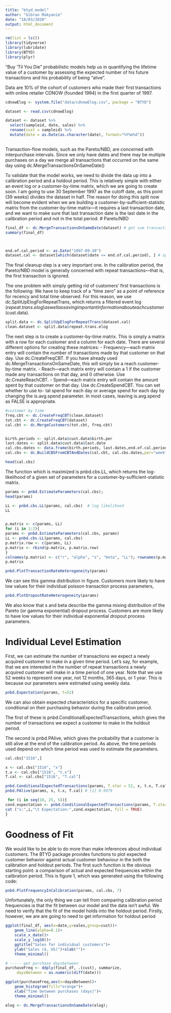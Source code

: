 ```yaml
---
title: "btyd_model"
author: "Gibran Makyanie"
date: "18/03/2020"
output: html_document
---
```


```r
rm(list = ls())
library(tidyverse)
library(lubridate)
library(BTYD)
library(plyr)
```


“Buy ‘Til You Die” probabilistic models help us in quantifying the lifetime value of a customer by assessing the expected number of his future transactions and his probability of being “alive”.

Data are 10% of the cohort of customers who made their first transactions with online retailer CDNOW (founded 1994) in the first quarter of 1997. 

```r
cdnowElog <- system.file("data/cdnowElog.csv", package = "BTYD")

dataset <- read.csv(cdnowElog)

dataset <- dataset %>%
  select(sampleid, date, sales) %>%
  rename(cust = sampleid) %>%
  mutate(date = as.Date(as.character(date), format="%Y%m%d"))
  
```


Transaction-flow models, such as the Pareto/NBD, are concerned with interpurchase intervals. Since we only have dates and there may be multiple purchases on a day we merge all transactions that occurred on the same day using dc.MergeTransactionsOnSameDate()


To validate that the model works, we need to divide the data up into a calibration period and a holdout period. This is relatively simple with either an event log or a customer-by-time matrix, which we are going to create soon. I am going to use 30 September 1997 as the cutoff date, as this point (39 weeks) divides the dataset in half. The reason for doing this split now will become evident when we are building a customer-by-sufficient-statistic matrix from the customer-by-time matrix—it requires a last transaction date, and we want to make sure that last transaction date is the last date in the calibration period and not in the total period.
# Pareto/NBD
```r


final_df <- dc.MergeTransactionsOnSameDate(dataset) # get sum transactions per customer per day
summary(final_df)



end.of.cal.period <- as.Date("1997-09-30")
dataset.cal <- dataset[which(dataset$date <= end.of.cal.period), ] # splits by 30th Sep 1997
```


The final cleanup step is a very important one. In the calibration period, the Pareto/NBD model is generally concerned with repeat transactions—that is, the first transaction is ignored.

The one problem with simply getting rid of customers’ first transactions is the following: We have to keep track of a
“time zero” as a point of reference for recency and total time observed. For this reason, we use dc.SplitUpElogForRepeatTrans, which returns a filtered event log ($repeat.trans.elog) as well as saving important information about each customer ($cust.data).


```r
split.data <- dc.SplitUpElogForRepeatTrans(dataset.cal) 
clean.dataset <- split.data$repeat.trans.elog
```

The next step is to create a customer-by-time matrix. This is simply a matrix with a row for each customer and a column for each date. There are several different options for creating these matrices:
- Frequency—each matrix entry will contain the number of transactions made by that customer on that day. Use dc.CreateFreqCBT. If you have already used dc.MergeTransactionsOnSameDate, this will simply be a reach customer-by-time matrix.
- Reach—each matrix entry will contain a 1 if the customer made any transactions on that day, and 0 otherwise. Use dc.CreateReachCBT.
- Spend—each matrix entry will contain the amount spent by that customer on that day. Use dc.CreateSpendCBT. You can set whether to use to- tal spend for each day or average spend for each day by changing the is.avg.spend parameter. In most cases, leaving is.avg.spend as FALSE is appropriate.

```r

#customer by time
freq.cbt <- dc.CreateFreqCBT(clean.dataset)
tot.cbt <- dc.CreateFreqCBT(dataset)
cal.cbt <- dc.MergeCustomers(tot.cbt, freq.cbt)


birth.periods <- split.data$cust.data$birth.per 
last.dates <- split.data$cust.data$last.date 
cal.cbs.dates <- data.frame(birth.periods, last.dates,end.of.cal.period)
cal.cbs <- dc.BuildCBSFromCBTAndDates(cal.cbt, cal.cbs.dates,per="week")

head(cal.cbs)
```

The function which is maximized is pnbd.cbs.LL, which returns the log-likelihood of a given set of parameters for a customer-by-sufficient-statistic matrix.

```r
params <- pnbd.EstimateParameters(cal.cbs); 
head(params)

LL <- pnbd.cbs.LL(params, cal.cbs)  # log likelihood
LL


p.matrix <- c(params, LL)
for (i in 1:2){
params <- pnbd.EstimateParameters(cal.cbs, params)
LL <- pnbd.cbs.LL(params, cal.cbs)
p.matrix.row <- c(params, LL)
p.matrix <- rbind(p.matrix, p.matrix.row)
}
colnames(p.matrix) <- c("r", "alpha", "s", "beta", "LL"); rownames(p.matrix) <- 1:3
p.matrix
```


```r
pnbd.PlotTransactionRateHeterogeneity(params)
```
We can see this gamma distribution in figure. Customers more likely to have low values for their individual poisson transaction process parameters, 

```r
pnbd.PlotDropoutRateHeterogeneity(params)
```
We also know that s and beta describe the gamma mixing distribution of the Pareto (or gamma exponential) dropout process. Customers are more likely to have low values for their individual exponential dropout process parameters.


# Individual Level Estimation

First, we can estimate the number of transactions we expect a newly acquired customer to make in a given time period. Let’s say, for example, that we are interested in the number of repeat transactions a newly acquired customer will make in a time period of one year. Note that we use 52 weeks to represent one year, not 12 months, 365 days, or 1 year. This is because our parameters were estimated using weekly data.

```r
pnbd.Expectation(params, t=52)
```

We can also obtain expected characteristics for a specific customer, conditional on their purchasing behavior during the calibration period. 

The first of these is pnbd.ConditionalExpectedTransactions, which gives the number of transactions we expect a customer to make in the holdout period. 

The second is pnbd.PAlive, which gives the probability that a customer is still alive at the end of the calibration period. As above, the time periods used depend on which time period was used to estimate the parameters.


```r
cal.cbs["1516",]

x <- cal.cbs["1516", "x"]
t.x <- cal.cbs["1516", "t.x"]
T.cal <- cal.cbs["1516", "T.cal"] 

pnbd.ConditionalExpectedTransactions(params, T.star = 52, x, t.x, T.cal) # [1] 25.46
pnbd.PAlive(params, x, t.x, T.cal) # [1] 0.9979

```


```r
 for (i in seq(10, 25, 5)){
cond.expectation <- pnbd.ConditionalExpectedTransactions(params, T.star = 52, x = i, t.x = 20, T.cal = 39)
cat ("x:",i,"\t Expectation:",cond.expectation, fill = TRUE) 
}
```


# Goodness of Fit

We would like to be able to do more than make inferences about individual customers. The BTYD package provides functions to plot expected customer behavior against actual customer behaviour in the both the calibration and holdout periods.
The first such function is the obvious starting point: a comparison of actual and expected frequencies within the calibration period. This is figure 1, which was generated using the following code:

```r
pnbd.PlotFrequencyInCalibration(params, cal.cbs, 7)
```

Unfortunately, the only thing we can tell from comparing calibration period frequencies is that the fit between our model and the data isn’t awful. We need to verify that the fit of the model holds into the holdout period. Firstly, however, we are are going to need to get information for holdout period









```r
ggplot(final_df, aes(x=date,y=sales,group=cust))+
    geom_line(alpha=0.1)+
    scale_x_date()+
    scale_y_log10()+
    ggtitle("Sales for individual customers")+
    ylab("Sales ($, US)")+xlab("")+
    theme_minimal()
```

```r
# ----- get purchase daysbetween
purchaseFreq <- ddply(final_df, .(cust), summarize, 
     daysBetween = as.numeric(diff(date)))

ggplot(purchaseFreq,aes(x=daysBetween))+
    geom_histogram(fill="orange")+
    xlab("Time between purchases (days)")+
    theme_minimal()
```

```r
elog <- dc.MergeTransactionsOnSameDate(elog);
```

